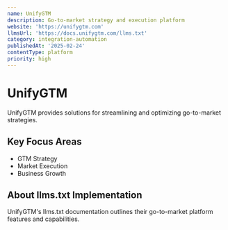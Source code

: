 ```yaml
---
name: UnifyGTM
description: Go-to-market strategy and execution platform
website: 'https://unifygtm.com'
llmsUrl: 'https://docs.unifygtm.com/llms.txt'
category: integration-automation
publishedAt: '2025-02-24'
contentType: platform
priority: high
---
```


# UnifyGTM

UnifyGTM provides solutions for streamlining and optimizing go-to-market strategies.

## Key Focus Areas

- GTM Strategy
- Market Execution
- Business Growth

## About llms.txt Implementation

UnifyGTM's llms.txt documentation outlines their go-to-market platform features and capabilities.
